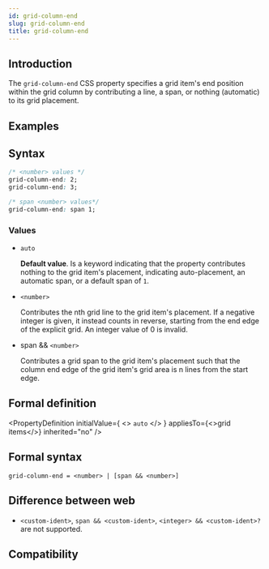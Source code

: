 ```yaml
---
id: grid-column-end
slug: grid-column-end
title: grid-column-end
---
```


## Introduction

The `grid-column-end` CSS property specifies a grid item's end position within the grid column by contributing a line, a span, or nothing (automatic) to its grid placement.

## Examples


<Go
  example="css-api"
  defaultFile="src/grid-column-end/App.tsx"
  img="https://lf-lynx.tiktok-cdns.com/obj/lynx-artifacts-oss-sg/lynx-website/assets/doc/css/grid-column-end.png"
  defaultEntryFile="dist/grid-column-end.lynx.bundle"
  entry="src/grid-column-end"
/>

## Syntax

```css
/* <number> values */
grid-column-end: 2;
grid-column-end: 3;

/* span <number> values*/
grid-column-end: span 1;
```

### Values

- `auto`

  **Default value**. Is a keyword indicating that the property contributes nothing to the grid item's placement, indicating auto-placement, an automatic span, or a default span of `1`.

- `<number>`

  Contributes the nth grid line to the grid item's placement. If a negative integer is given, it instead counts in reverse, starting from the end edge of the explicit grid. An integer value of 0 is invalid.

- span && `<number>`

  Contributes a grid span to the grid item's placement such that the column end edge of the grid item's grid area is n lines from the start edge.

## Formal definition


<PropertyDefinition
  initialValue={
    <>
      <code>auto</code>
    </>
  }
  appliesTo={<>grid items</>}
  inherited="no"
/>

## Formal syntax

```
grid-column-end = <number> | [span && <number>]
```

## Difference between web

- `<custom-ident>`, `span && <custom-ident>`, `<integer> && <custom-ident>?` are not supported.

## Compatibility


<LegacyCompatTable metadata="css/properties/grid-column-end" />
